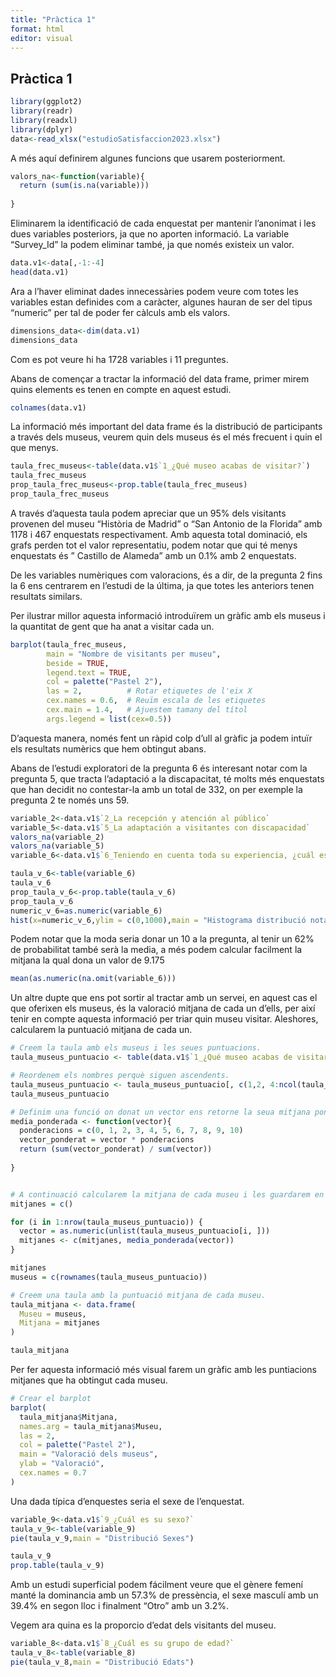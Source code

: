 ```yaml
---
title: "Pràctica 1"
format: html
editor: visual
---
```


## Pràctica 1

```r
library(ggplot2)
library(readr)
library(readxl)
library(dplyr)
data<-read_xlsx("estudioSatisfaccion2023.xlsx")

```

A més aquí definirem algunes funcions que usarem posteriorment.

```r
valors_na<-function(variable){
  return (sum(is.na(variable)))
  
}
```

Eliminarem la identificació de cada enquestat per mantenir l'anonimat i les dues variables posteriors, ja que no aporten informació. La variable "Survey_Id" la podem eliminar també, ja que només existeix un valor.

```r
data.v1<-data[,-1:-4]
head(data.v1)
```

Ara a l'haver eliminat dades innecessàries podem veure com totes les variables estan definides com a caràcter, algunes hauran de ser del tipus "numeric" per tal de poder fer càlculs amb els valors.

```r
dimensions_data<-dim(data.v1)
dimensions_data
```

Com es pot veure hi ha 1728 variables i 11 preguntes.

Abans de començar a tractar la informació del data frame, primer mirem quins elements es tenen en compte en aquest estudi.

```r
colnames(data.v1)
```

La informació més important del data frame és la distribució de participants a través dels museus, veurem quin dels museus és el més frecuent i quin el que menys.

```r
taula_frec_museus<-table(data.v1$`1_¿Qué museo acabas de visitar?`)
taula_frec_museus
prop_taula_frec_museus<-prop.table(taula_frec_museus)
prop_taula_frec_museus
```

A través d'aquesta taula podem apreciar que un 95% dels visitants provenen del museu "Història de Madrid" o "San Antonio de la Florida" amb 1178 i 467 enquestats respectivament. Amb aquesta total dominació, els grafs perden tot el valor representatiu, podem notar que qui té menys enquestats és " Castillo de Alameda" amb un 0.1% amb 2 enquestats.

De les variables numèriques com valoracions, és a dir, de la pregunta 2 fins la 6 ens centrarem en l'estudi de la última, ja que totes les anteriors tenen resultats similars.

Per ilustrar millor aquesta informació introduïrem un gràfic amb els museus i la quantitat de gent que ha anat a visitar cada un.

```r
barplot(taula_frec_museus,
        main = "Nombre de visitants per museu",
        beside = TRUE,
        legend.text = TRUE,
        col = palette("Pastel 2"),
        las = 2,          # Rotar etiquetes de l'eix X
        cex.names = 0.6,  # Reuïm escala de les etiquetes
        cex.main = 1.4,   # Ajuestem tamany del títol
        args.legend = list(cex=0.5))


```

D'aquesta manera, només fent un ràpid colp d'ull al gràfic ja podem intuïr els resultats numèrics que hem obtingut abans.

Abans de l'estudi exploratori de la pregunta 6 és interesant notar com la pregunta 5, que tracta l'adaptació a la discapacitat, té molts més enquestats que han decidit no contestar-la amb un total de 332, on per exemple la pregunta 2 te només uns 59.

```r
variable_2<-data.v1$`2_La recepción y atención al público`
variable_5<-data.v1$`5_La adaptación a visitantes con discapacidad`
valors_na(variable_2)
valors_na(variable_5)
variable_6<-data.v1$`6_Teniendo en cuenta toda su experiencia, ¿cuál es su valoración global con la visita  en una escala de 0 a 10, siendo “0”, totalmente insatisfactoria y “10”, totalmente satisfactoria`
```

```r
taula_v_6<-table(variable_6)
taula_v_6
prop_taula_v_6<-prop.table(taula_v_6)
prop_taula_v_6
numeric_v_6=as.numeric(variable_6)
hist(x=numeric_v_6,ylim = c(0,1000),main = "Histograma distribució nota general", col = "#FFB6C1", xlab = "Valoració")
```

Podem notar que la moda seria donar un 10 a la pregunta, al tenir un 62% de probabilitat també serà la media, a més podem calcular facilment la mitjana la qual dona un valor de 9.175

```r
mean(as.numeric(na.omit(variable_6)))
```

Un altre dupte que ens pot sortir al tractar amb un servei, en aquest cas el que oferixen els museus, és la valoració mitjana de cada un d'ells, per així tenir en compte aquesta informació per triar quin museu visitar. Aleshores, calcularem la puntuació mitjana de cada un.

```r
# Creem la taula amb els museus i les seues puntuacions.
taula_museus_puntuacio <- table(data.v1$`1_¿Qué museo acabas de visitar?`, data.v1$`6_Teniendo en cuenta toda su experiencia, ¿cuál es su valoración global con la visita  en una escala de 0 a 10, siendo “0”, totalmente insatisfactoria y “10”, totalmente satisfactoria`)

# Reordenem els nombres perquè siguen ascendents.
taula_museus_puntuacio <- taula_museus_puntuacio[, c(1,2, 4:ncol(taula_museus_puntuacio), 3)]
taula_museus_puntuacio

# Definim una funció on donat un vector ens retorne la seua mitjana ponderada.
media_ponderada <- function(vector){
  ponderacions = c(0, 1, 2, 3, 4, 5, 6, 7, 8, 9, 10)
  vector_ponderat = vector * ponderacions
  return (sum(vector_ponderat) / sum(vector))
  
}


# A continuació calcularem la mitjana de cada museu i les guardarem en un vector.
mitjanes = c()

for (i in 1:nrow(taula_museus_puntuacio)) {
  vector = as.numeric(unlist(taula_museus_puntuacio[i, ]))
  mitjanes <- c(mitjanes, media_ponderada(vector))
}

mitjanes
museus = c(rownames(taula_museus_puntuacio))

# Creem una taula amb la puntuació mitjana de cada museu.
taula_mitjana <- data.frame(
  Museu = museus,
  Mitjana = mitjanes
)

taula_mitjana

```

Per fer aquesta informació més visual farem un gràfic amb les puntiacions mitjanes que ha obtingut cada museu.

```r
# Crear el barplot
barplot(
  taula_mitjana$Mitjana, 
  names.arg = taula_mitjana$Museu, 
  las = 2, 
  col = palette("Pastel 2"), 
  main = "Valoració dels museus", 
  ylab = "Valoració",
  cex.names = 0.7
)
```

Una dada típica d'enquestes seria el sexe de l'enquestat.

```r
variable_9<-data.v1$`9_¿Cuál es su sexo?`
taula_v_9<-table(variable_9)
pie(taula_v_9,main = "Distribució Sexes")
```

```r
taula_v_9
prop.table(taula_v_9)
```

Amb un estudi superficial podem fácilment veure que el gènere femení manté la dominancia amb un 57.3% de pressència, el sexe masculí amb un 39.4% en segon lloc i finalment "Otro" amb un 3.2%.

Vegem ara quina es la proporcio d'edat dels visitants del museu.

```r
variable_8<-data.v1$`8_¿Cuál es su grupo de edad?`
taula_v_8<-table(variable_8)
pie(taula_v_8,main = "Distribució Edats")
```
